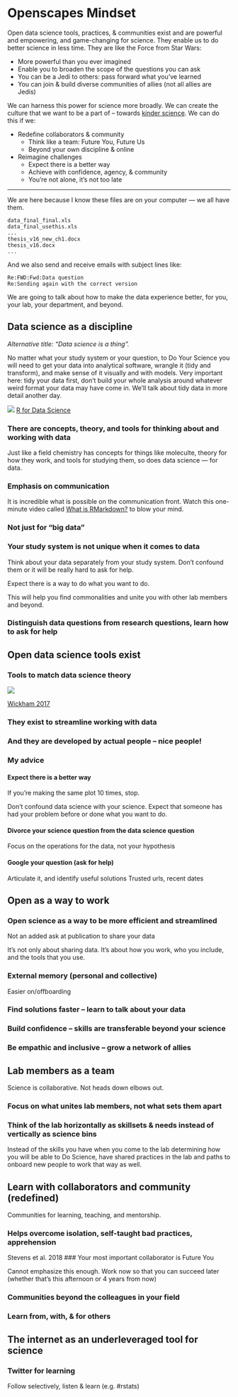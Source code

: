 # Openscapes Mindset {#mindset}

Open data science tools, practices, & communities exist and are powerful and empowering, and game-changing for science. They enable us to do better science in less time. They are like the Force from Star Wars:

- More powerful than you ever imagined
- Enable you to broaden the scope of the questions you can ask
- You can be a Jedi to others: pass forward what you’ve learned
- You can join & build diverse communities of allies (not all allies are Jedis)


We can harness this power for science more broadly. We can create the culture that we want to be a part of – towards [kinder science](https://blogs.scientificamerican.com/observations/open-software-means-kinder-science/). We can do this if we:

- Redefine collaborators & community
  - Think like a team: Future You, Future Us
  - Beyond your own discipline & online
- Reimagine challenges
  - Expect there is a better way
  - Achieve with confidence, agency, & community
  - You're not alone, it's not too late

---

We are here because I know these files are on your computer — we all have them.

```
data_final_final.xls
data_final_usethis.xls
...
thesis_v16_new_ch1.docx
thesis_v16.docx
...
```

And we also send and receive emails with subject lines like: 

```
Re:FWD:Fwd:Data question
Re:Sending again with the correct version
```

We are going to talk about how to make the data experience better, for you, your lab, your department, and beyond. 


## Data science as a discipline
*Alternative title: "Data science is a thing".* 

No matter what your study system or your question, to Do Your Science you will need to get your data
into analytical software, wrangle it (tidy and transform), and make sense of it visually and with models. Very important here: tidy your data first, don't build your whole analysis around whatever weird format your data may have come in. We'll talk about tidy data in more detail another day. 

![](img/r4ds_data-science.png)
[R for Data Science]()

### There are concepts, theory, and tools for thinking about and working with data
Just like a field chemistry has concepts for things like moleculte, theory for how they work, and tools for studying them, so does data science — for data.

### Emphasis on communication
It is incredible what is possible on the communication front. Watch this one-minute video called [What is RMarkdown?](https://vimeo.com/178485416) to blow your mind. 


### Not just for “big data”
### Your study system is not unique when it comes to data

Think about your data separately from your study system. Don't confound them or it will be really hard to ask for help.  

Expect there is a way to do what you want to do.  


<!---
> When I was doing my PhD, I confounded my science questions with my data questions. I was studying squid, asking questions that no one had ever asked before. But I also treated my date-formatting issue as something that no one had ever asked before. I couldn't step back to think "someone has had to reformat dates before". I was thinking "these are squid data, no one has 

--->

This will help you find commonalities and unite you with other lab members and beyond.

### Distinguish data questions from research questions, learn how to ask for help

## Open data science tools exist

### Tools to match data science theory

![](img/tidyverse_wickham_pres.jpg)

[Wickham 2017]()

### They exist to streamline working with data
### And they are developed by actual people – nice people!

### My advice

#### Expect there is a better way
If you’re making the same plot 10 times, stop.

Don't confound data science with your science. Expect that someone has had your problem before or done what you want to do. 


#### Divorce your science question from the data science question
Focus on the operations for the data, not your hypothesis

#### Google your question (ask for help)
Articulate it, and identify useful solutions
Trusted urls, recent dates



## Open as a way to work

### Open science as a way to be more efficient and streamlined
Not an added ask at publication to share your data 

It's not only about sharing data. It's about how you work, who you include, and the tools that you use.

### External memory (personal and collective)
Easier on/offboarding

### Find solutions faster – learn to talk about your data
### Build confidence – skills are transferable beyond your science
### Be empathic and inclusive – grow a network of allies

## Lab members as a team

Science is collaborative. Not heads down elbows out.

### Focus on what unites lab members, not what sets them apart
### Think of the lab horizontally as skillsets & needs instead of vertically as science bins

Instead of the skills you have when you come to the lab determining how you will be able to Do Science, have shared practices in the lab and paths to onboard new people to work that way as well. 

## Learn with collaborators and community (redefined)

Communities for learning, teaching, and mentorship.

### Helps overcome isolation, self-taught bad practices, apprehension 
Stevens et al. 2018
### Your most important collaborator is Future You

Cannot emphasize this enough. Work now so that you can succeed later (whether that's this afternoon or 4 years from now)

### Communities beyond the colleagues in your field
### Learn from, with, & for others



## The internet as an underleveraged tool for science

### Twitter for learning 
Follow selectively, listen & learn (e.g. #rstats)



<!---
## Slides

## Open software begets open culture

Slides for this chapter are available [here]()
--->

<!---
Science is collaborative. In the big picture, you're contributing to how we understand and interact with the natural world. In a narrower sense, 

Collaborating efficiently has historically been really hard to do. It's only been the last 20 years or so that we've moved beyond mailing things with the postal service. Being able to email and get feedback on files through track changes was a huge step forward, but it comes with a lot of bookkeeping and reproduciblity issues (did I do my analyses with `thesis_final_final.xls` or `thesis_final_usethisone.xls`?). But now, open tools make it much easier to collaborate. 

Working with collaborators in mind is critical for reproducibility. And, your most important collaborator is Future You. This training will introduce best practices using open tools, so that collaboration will become second nature to you!

- record of your analyses. 
- rerun them!
- modify them, maybe change a threshold, try a different coefficient, etc, maybe today
- modify them, make a new figure, in 6 months! 

--->

<!---
- how to THINK about data 
    - how to think about data separately from your research questions
    - how and why to tidy data and analyze tidy data, rather than making your analyses accommodate messy data
    - how there is a lot of decision-making involved with data analysis, and a lot of creativity
- how to increase efficiency in your science
    - and increase reproducibility
    - and facilitate collaboration with others — especially Future You!
- how open science is a great benefit
    - find solutions faster
    - broaden the impact of your work
- how to learn with intention and community
    - think ahead instead of only to get a single job done now
    - the #rstats online community is fantastic. The tools we're using are developed by real people. Real, nice people. They are building powerful and empowering tools and are welcoming to all skill-levels
--->




<!---

http://r-bio.github.io/intro-git-rstudio/


--->

